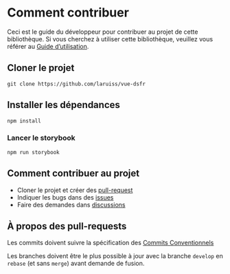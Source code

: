
<Meta title="Docs/3. Guide du développeur" />

# Comment contribuer

Ceci est le guide du développeur pour contribuer au projet de cette bibliothèque.
Si vous cherchez à utiliser cette bibliothèque, veuillez vous référer au
[Guide d’utilisation](?path=/story/docs-guide-d-utilisation--page).


## Cloner le projet

```shell
git clone https://github.com/laruiss/vue-dsfr
```

## Installer les dépendances

```
npm install
```

### Lancer le storybook

```
npm run storybook
```

## Comment contribuer au projet

- Cloner le projet et créer des [pull-request](https://docs.github.com/en/github/collaborating-with-pull-requests/proposing-changes-to-your-work-with-pull-requests/about-pull-requests)
- Indiquer les bugs dans des [issues](https://github.com/laruiss/vue-dsfr/issues)
- Faire des demandes dans [discussions](https://github.com/laruiss/vue-dsfr/discussions)

## À propos des pull-requests

Les commits doivent suivre la spécification des [Commits Conventionnels](https://www.conventionalcommits.org/fr/v1.0.0/)

Les branches doivent être le plus possible à jour avec la branche `develop` en `rebase` (et sans `merge`) avant demande de fusion.
